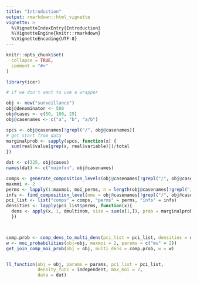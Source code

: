 ```yaml
---
title: "Introduction"
output: rmarkdown::html_vignette
vignette: >
  %\VignetteIndexEntry{Introduction}
  %\VignetteEngine{knitr::rmarkdown}
  %\VignetteEncoding{UTF-8}
---
```


```r
knitr::opts_chunk$set(
  collapse = TRUE,
  comment = "#>"
)
```

```r
library(icer)
```


```r
# if we don't want to use a wrapper

obj <- new("surveillance")
obj@denominator <- 500
obj@cases <- c(50, 100, 25)
obj@casenames <- c("a", "b", "a/b")

spcs <- obj@casenames[!grepl("/", obj@casenames)]
# get start from data
marginalprob <- sapply(spcs, function(x) {
  sum(real$value[grep(x, real$variable)])/total
})

dat <- c(325, obj@cases)
names(dat) <- c("noinfxn", obj@casenames)

comps <- generate_composition_levels(obj@casenames[!grepl("/", obj@casenames)])
maxmoi <- 2
perms <- lapply(1:maxmoi, moi_perms, n = length(obj@casenames[!grepl("/", obj@casenames)]))
infs <- find_composition_level(nms = obj@casenames[!grepl("/", obj@casenames)], perms)
pci_list <- list("comps" = comps, "perms" = perms, "infs" = infs)
densities <- lapply(pci_list$perms, function(x){
  dens <- apply(x, 1, dmultinom, size = sum(x[1,]), prob = marginalprob)
  })



comp.prob <- comp_dens_to_multi_dens(pci_list = pci_list, densities = densities)
w <- moi_probabilities(obj=obj, maxmoi = 2, params = c("mu" = 2))
get_join_comp_moi_prob(obj = obj, multi_dens = comp.prob, w = w)


ll_function(obj = obj, params = params, pci_list = pci_list,
            density_func = independent, max_moi = 2, 
            data = dat)


```

